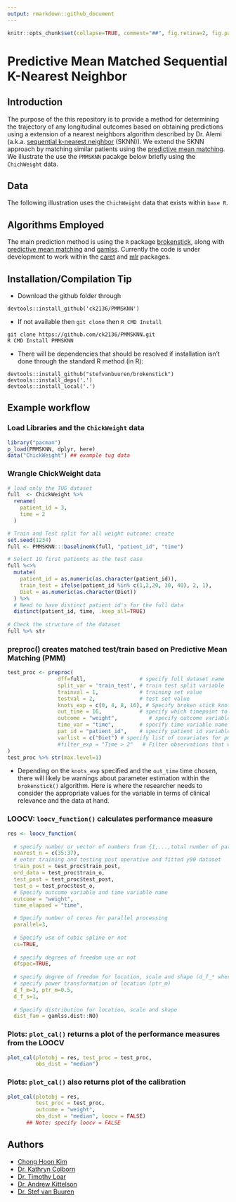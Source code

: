 ```yaml
---
output: rmarkdown::github_document
---
```


```r
knitr::opts_chunk$set(collapse=TRUE, comment="##", fig.retina=2, fig.path = "README_figs/README-")
```

# Predictive Mean Matched Sequential K-Nearest Neighbor 

## Introduction

The purpose of the this repository is to provide a method for determining the trajectory of any longitudinal outcomes based on obtaining predictions using a extension of a nearest neighbors algorithm described by Dr. Alemi (a.k.a. [sequential k-nearest neighbor](https://www.ncbi.nlm.nih.gov/pmc/articles/PMC2911789/) (SKNN)). We extend the SKNN approach by matching similar patients using the [predictive mean matching](https://amstat.tandfonline.com/doi/abs/10.1080/07350015.1988.10509663). We illustrate the use the `PMMSKNN` pacakge below briefly using 
the `ChichWeight` data.


## Data

The following illustration uses the `ChichWeight` data that exists within `base R`.

## Algorithms Employed 

The main prediction method is using the `R` package [brokenstick](https://github.com/stefvanbuuren/brokenstick), along with [predictive mean matching](https://books.google.com/books?hl=en&lr=&id=rM8eSRUYYHYC&oi=fnd&pg=PA442&dq=%22predictive+mean+matching%22++rubin&ots=OM-74mXZoX&sig=H-tIcTl7xqIfbgumXuHBktBTfkQ#v=onepage&q=%22predictive%20mean%20matching%22%20%20rubin&f=false) and [gamlss](https://www.gamlss.com/). Currently the code is under development to work within the [caret](https://github.com/topepo/caret) and [mlr](https://github.com/mlr-org/mlr) packages. 

## Installation/Compilation Tip

- Download the github folder through
``` 
devtools::install_github('ck2136/PMMSKNN')
```

- If not available then `git clone` then `R CMD Install`
```
git clone https://github.com/ck2136/PMMSKNN.git
R CMD Install PMMSKNN
```

- There will be dependencies that should be resolved if installation isn't done through the standard R method (in R):
```
devtools::install_github("stefvanbuuren/brokenstick")
devtools::install_deps('.')
devtools::install_local('.')
```

## Example workflow

### Load Libraries and the `ChickWeight` data
```r
library("pacman")
p_load(PMMSKNN, dplyr, here)
data("ChickWeight") ## example tug data

```

### Wrangle ChickWeight data
```r
# load only the TUG dataset
full  <- ChickWeight %>%
  rename(
    patient_id = 3,
    time = 2
  )

# Train and Test split for all weight outcome: create 
set.seed(1234)
full <- PMMSKNN:::baselinemk(full, "patient_id", "time")

# Select 10 first patients as the test case
full %<>%
  mutate(
    patient_id = as.numeric(as.character(patient_id)),
    train_test = ifelse(patient_id %in% c(1,2,20, 30, 40), 2, 1),
    Diet = as.numeric(as.character(Diet))
  ) %>% 
  # Need to have distinct patient id's for the full data
  distinct(patient_id, time, .keep_all=TRUE)
  
# Check the structure of the dataset
full %>% str

```

### preproc() creates matched test/train based on Predictive Mean Matching (PMM)
```r
test_proc <- preproc(
                dff=full,                 # specify full dataset name
                split_var = 'train_test', # train test split variable
                trainval = 1,             # training set value
                testval = 2,              # test set value
                knots_exp = c(0, 4, 8, 16), # Specify broken stick knots
                out_time = 16,            # specify which timepoint to use 
                outcome = "weight",          # specify outcome variable name
                time_var = "time",        # specify time variable name
                pat_id = "patient_id",    # specify patient id variable name
                varlist = c("Diet") # specify list of covariates for pmm
                #filter_exp = "Time > 2"   # Filter observations that will be included
)
test_proc %>% str(max.level=1)
```

- Depending on the `knots_exp` specified and the `out_time` time chosen, there will likely be warnings about parameter estimation within the `brokenstick()` algorithm. Here is where the researcher needs to consider the appropriate values for the variable in terms of clinical relevance and the data at hand.

### LOOCV: `loocv_function()` calculates performance measure 
```r
res <- loocv_function(
  
  # specify number or vector of numbers from {1,...,total number of patients in training data} 
  nearest_n = c(35:37),
  # enter training and testing post operative and fitted y90 dataset
  train_post = test_proc$train_post,
  ord_data = test_proc$train_o,
  test_post = test_proc$test_post,
  test_o = test_proc$test_o,
  # Specify outcome variable and time variable name
  outcome = "weight",
  time_elapsed = "time",

  # Specify number of cores for parallel processing
  parallel=3,
  
  # Specify use of cubic spline or not
  cs=TRUE,
  
  # specify degrees of freedom use or not
  dfspec=TRUE,
  
  # specify degree of freedom for location, scale and shape (d_f_* where * = {m, s} for location and scale default for shape is 1.
  # specify power transformation of location (ptr_m)
  d_f_m=3, ptr_m=0.5,
  d_f_s=1,
  
  # Specify distribution for location, scale and shape 
  dist_fam = gamlss.dist::NO)
```


### Plots: `plot_cal()` returns a plot of the performance measures from the LOOCV 


```r
plot_cal(plotobj = res, test_proc = test_proc, 
         obs_dist = "median")
```

### Plots: `plot_cal()` also returns plot of the calibration 

```r
plot_cal(plotobj = res, 
         test_proc = test_proc,
         outcome = "weight",
         obs_dist = "median", loocv = FALSE)  
      ## Note: specify loocv = FALSE 
```


## Authors

* [Chong Hoon Kim](mailto:chong.kim@ucdenver.edu)
* [Dr. Kathryn Colborn](mailto:KATHRYN.COLBORN@UCDENVER.EDU)
* [Dr. Timothy Loar](mailto:TIMOTHY.LOAR@UCDENVER.EDU)
* [Dr. Andrew Kittelson](mailto:andrew.kittelson@ucdenver.edu)
* [Dr. Stef van Buuren](mailto:S.vanBuuren@uu.nl)
